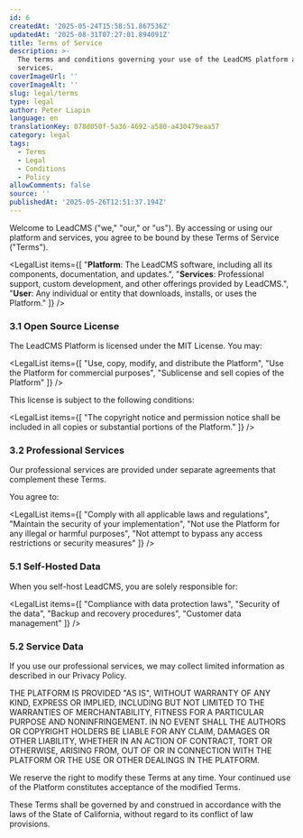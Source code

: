 ```yaml
---
id: 6
createdAt: '2025-05-24T15:58:51.867536Z'
updatedAt: '2025-08-31T07:27:01.894091Z'
title: Terms of Service
description: >-
  The terms and conditions governing your use of the LeadCMS platform and
  services.
coverImageUrl: ''
coverImageAlt: ''
slug: legal/terms
type: legal
author: Peter Liapin
language: en
translationKey: 078d050f-5a36-4692-a580-a430479eaa57
category: legal
tags:
  - Terms
  - Legal
  - Conditions
  - Policy
allowComments: false
source: ''
publishedAt: '2025-05-26T12:51:37.194Z'
---
```


<LegalSection title="1. Introduction">

Welcome to LeadCMS ("we," "our," or "us"). By accessing or using our platform and services, you agree to be bound by these Terms of Service ("Terms").

</LegalSection>

<LegalSection title="2. Definitions">

<LegalList items={[
  "<strong>Platform</strong>: The LeadCMS software, including all its components, documentation, and updates.",
  "<strong>Services</strong>: Professional support, custom development, and other offerings provided by LeadCMS.",
  "<strong>User</strong>: Any individual or entity that downloads, installs, or uses the Platform."
]} />

</LegalSection>

<LegalSection title="3. License and Use Rights">

### 3.1 Open Source License

The LeadCMS Platform is licensed under the MIT License. You may:

<LegalList items={[
  "Use, copy, modify, and distribute the Platform",
  "Use the Platform for commercial purposes",
  "Sublicense and sell copies of the Platform"
]} />

This license is subject to the following conditions:

<LegalList items={[
  "The copyright notice and permission notice shall be included in all copies or substantial portions of the Platform."
]} />

### 3.2 Professional Services

Our professional services are provided under separate agreements that complement these Terms.

</LegalSection>

<LegalSection title="4. User Obligations">

You agree to:

<LegalList items={[
  "Comply with all applicable laws and regulations",
  "Maintain the security of your implementation",
  "Not use the Platform for any illegal or harmful purposes",
  "Not attempt to bypass any access restrictions or security measures"
]} />

</LegalSection>

<LegalSection title="5. Privacy and Data">

### 5.1 Self-Hosted Data

When you self-host LeadCMS, you are solely responsible for:

<LegalList items={[
  "Compliance with data protection laws",
  "Security of the data",
  "Backup and recovery procedures",
  "Customer data management"
]} />

### 5.2 Service Data

If you use our professional services, we may collect limited information as described in our Privacy Policy.

</LegalSection>

<LegalSection title="6. Warranty Disclaimer">

<DisclaimerBox>
THE PLATFORM IS PROVIDED "AS IS", WITHOUT WARRANTY OF ANY KIND, EXPRESS OR IMPLIED, INCLUDING BUT NOT LIMITED TO THE WARRANTIES OF MERCHANTABILITY, FITNESS FOR A PARTICULAR PURPOSE AND NONINFRINGEMENT.
</DisclaimerBox>

</LegalSection>

<LegalSection title="7. Limitation of Liability">

<DisclaimerBox>
IN NO EVENT SHALL THE AUTHORS OR COPYRIGHT HOLDERS BE LIABLE FOR ANY CLAIM, DAMAGES OR OTHER LIABILITY, WHETHER IN AN ACTION OF CONTRACT, TORT OR OTHERWISE, ARISING FROM, OUT OF OR IN CONNECTION WITH THE PLATFORM OR THE USE OR OTHER DEALINGS IN THE PLATFORM.
</DisclaimerBox>

</LegalSection>

<LegalSection title="8. Modifications to Terms">

We reserve the right to modify these Terms at any time. Your continued use of the Platform constitutes acceptance of the modified Terms.

</LegalSection>

<LegalSection title="9. Governing Law">

These Terms shall be governed by and construed in accordance with the laws of the State of California, without regard to its conflict of law provisions.

</LegalSection>

<LegalSection title="10. Contact">

<ContactInfo type="email" value="legal@leadcms.ai" label="Email" />

</LegalSection>
